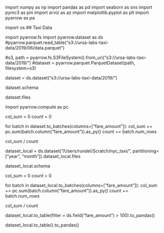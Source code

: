 
import numpy as np
import pandas as pd
import seaborn as sns
import pymc3 as pm
import arviz as az
import matplotlib.pyplot as plt
import pyarrow as pa

import os
## Taxi Data


import pyarrow.fs
import pyarrow.dataset as ds
#pyarrow.parquet.read_table("s3://ursa-labs-taxi-data/2019/06/data.parquet")

#s3, path = pyarrow.fs.S3FileSystem().from_uri("s3://ursa-labs-taxi-data/2019/")
#dataset = pyarrow.parquet.ParquetDataset(path, filesystem=s3)

dataset = ds.dataset("s3://ursa-labs-taxi-data/2019/")

dataset.schema

dataset.files

import pyarrow.compute as pc

col_sum = 0
count = 0

for batch in dataset.to_batches(columns=["fare_amount"]):
    col_sum += pc.sum(batch.column("fare_amount")).as_py()
    count += batch.num_rows

col_sum / count

dataset_local = ds.dataset("/Users/rundel/Scratch/nyc_taxi/",  partitioning=["year", "month"])
dataset_local.files

dataset_local.schema

col_sum = 0
count = 0

for batch in dataset_local.to_batches(columns=["fare_amount"]):
    col_sum += pc.sum(batch.column("fare_amount")).as_py()
    count += batch.num_rows

col_sum / count

dataset_local.to_table(filter = ds.field("fare_amount") > 100).to_pandas()

dataset_local.to_table().to_pandas()

